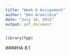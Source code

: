 ```yaml
---
title: "Week 6 Assignment"
author: "Ben Arancibia"
date: "July 18, 2015"
output: pdf_document
---
```


```r
library(fpp)
```
####HA 8.1